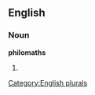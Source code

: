 
==English==

===Noun===
'''philomaths'''

# {{plural of|[[philomath]]}}

[[Category:English plurals]]